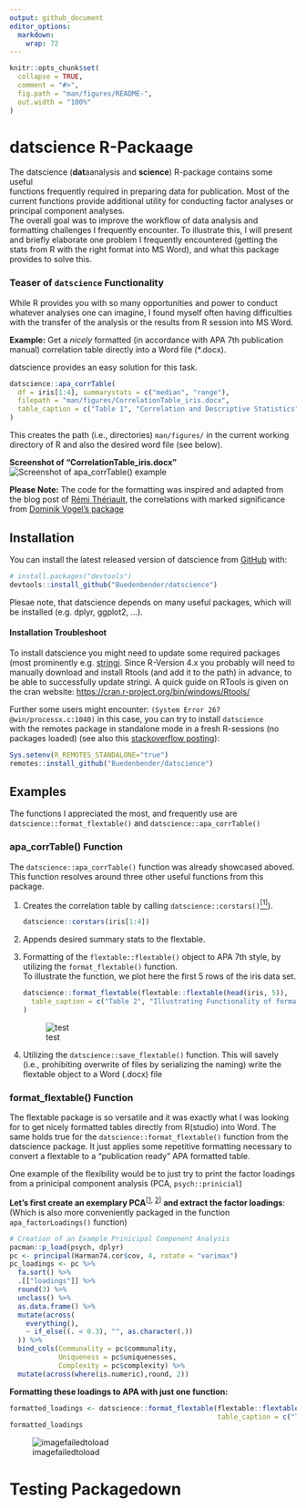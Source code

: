 ```yaml
---
output: github_document
editor_options: 
  markdown: 
    wrap: 72
---
```


<!-- README.md is generated from README.Rmd. Please edit that file -->

```r
knitr::opts_chunk$set(
  collapse = TRUE,
  comment = "#>",
  fig.path = "man/figures/README-",
  out.width = "100%"
)
```

# datscience R-Packaage

<!-- badges: start -->

<!-- badges: end -->

The datscience (**dat**aanalysis and **science**) R-package contains
some useful  
functions frequently required in preparing data for publication. Most of
the current functions provide additional utility for conducting factor
analyses or principal component analyses.  
The overall goal was to improve the workflow of data analysis and
formatting challenges I frequently encounter. To illustrate this, I will
present and briefly elaborate one problem I frequently encountered
(getting the stats from R with the right format into MS Word), and what
this package provides to solve this.

### Teaser of `datscience` Functionality

While R provides you with so many opportunities and power to conduct
whatever analyses one can imagine, I found myself often having
difficulties with the transfer of the analysis or the results from R
session into MS Word.

**Example:** Get a *nicely* formatted (in accordance with APA 7th
publication manual) correlation table directly into a Word file
(\*.docx).

datscience provides an easy solution for this task.

```r
datscience::apa_corrTable(
  df = iris[1:4], summarystats = c("median", "range"),
  filepath = "man/figures/CorrelationTable_iris.docx",
  table_caption = c("Table 1", "Correlation and Descriptive Statistics")
)
```

This creates the path (i.e., directories) `man/figures/` in the current
working directory of R and also the desired word file (see below).

**Screenshot of "CorrelationTable_iris.docx"** ![Screenshot of
apa_corrTable() example](man/figures/README-apa_corrTableExample.png)

**Please Note:** The code for the formatting was inspired and adapted
from the blog post of [Rémi
Thériault](https://remi-theriault.com/blog_table.html), the correlations
with marked significance from [Dominik Vogel's
package](https://rdrr.io/github/DominikVogel/vogelR/src/R/output.R)

### 

## Installation

You can install the latest released version of datscience from
[GitHub](https://github.com/Buedenbender/datscience#readme) with:

``` r
# install.packages("devtools")
devtools::install_github("Buedenbender/datscience")
```

Plesae note, that datscience depends on many useful packages, which will
be installed (e.g. dplyr, ggplot2, ...).

#### Installation Troubleshoot

To install datscience you might need to update some required packages
(most prominently e.g.
[stringi](https://cran.r-project.org/web/packages/stringi/index.html).
Since R-Version 4.x you probably will need to manually download and
install Rtools (and add it to the path) in advance, to be able to
successfully update stringi. A quick guide on RTools is given on the
cran website: <https://cran.r-project.org/bin/windows/Rtools/>

Further some users might encounter:
`(System Error 267 @win/processx.c:1040)` in this case, you can try to
install `datscience`  
with the remotes package in standalone mode in a fresh R-sessions (no
packages loaded) (see also this [stackoverflow
posting](https://stackoverflow.com/q/68400661/7318488)):

``` r
Sys.setenv(R_REMOTES_STANDALONE="true")
remotes::install_github("Buedenbender/datscience")
```

## Examples

The functions I appreciated the most, and frequently use are
`datscience::format_flextable()` and `datscience::apa_corrTable()`

### apa_corrTable() Function

The `datscience::apa_corrTable()` function was already showcased aboved.
This function resolves around three other useful functions from this
package.

1.  Creates the correlation table by calling
    `datscience::corstars()`[<sup>[1]</sup>](https://rdrr.io/github/DominikVogel/vogelR/src/R/output.R)).

    ```r
datscience::corstars(iris[1:4])
    ```

2.  Appends desired summary stats to the flextable.

3.  Formatting of the `flextable::flextable()` object to APA 7th style,
    by utilizing the `format_flextable()` function.   
    To illustrate the function, we plot here the first 5 rows of the iris data set.

    ```r
datscience::format_flextable(flextable::flextable(head(iris, 5)),
  table_caption = c("Table 2", "Illustrating Functionality of format_flextable()")
)
    ```
    ![test](man/figures/README-format_flextableIris.png)
4. Utilizing the `datscience::save_flextable()` function. This will savely (i.e., prohibiting overwrite of files by serializing the naming) write the flextable object to a Word (.docx) file

### format_flextable() Function

The flextable package is so versatile and it was exactly what I was looking for
to get nicely formatted tables directly from R(studio) into Word. 
The same holds true for the `datscience::format_flextable()` function
from the datscience package. It just applies some repetitive formatting necessary
to convert a flextable to a "publication ready" APA formatted table.

One example of the flexibility would be to just try to print the factor loadings
from a prinicipal component analysis (PCA, `psych::prinicial`)

**Let's first create an exemplary PCA**<sup>[[1](https://www.rdocumentation.org/packages/datasets/versions/3.6.2/topics/Harman74.cor),
[2](https://personality-project.org/r/psych/help/principal.html)]</sup> 
**and extract the factor loadings**:  
(Which is also more conveniently packaged in the function `apa_factorLoadings()` function)

```r
# Creation of an Example Prinicipal Component Analysis
pacman::p_load(psych, dplyr)
pc <- principal(Harman74.cor$cov, 4, rotate = "varimax")
pc_loadings <- pc %>%
  fa.sort() %>%
  .[["loadings"]] %>%
  round(3) %>%
  unclass() %>%
  as.data.frame() %>%
  mutate(across(
    everything(),
    ~ if_else((. < 0.3), "", as.character(.))
  )) %>% 
  bind_cols(Communality = pc$communality,
            Uniqueness = pc$uniquenesses,
            Complexity = pc$complexity) %>% 
  mutate(across(where(is.numeric),round, 2))
```

**Formatting these loadings to APA with just one function:**

```r
formatted_loadings <- datscience::format_flextable(flextable::flextable(pc_loadings),
                                                   table_caption = c("Table 3","Factor Loadings in Exemplary PCA"))
formatted_loadings
```
![imagefailedtoload](man/figures/README-format_flextableExample.png)

# Testing Packagedown


<!-- ### Additional Remarks -->
<!-- To Be Added Vignette on "Normal" Factor Analysis -->

<!-- #TODO: INCLUDE Reference to Vignettes OR Include Factor Analysis -->
<!-- Minor Changes to Test Github Workflow -->

